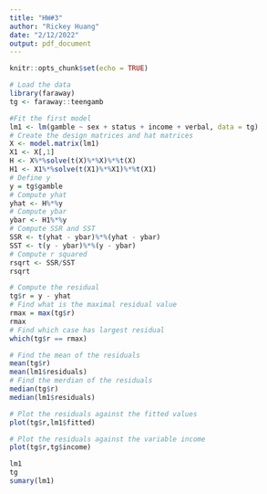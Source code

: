 ```yaml
---
title: "HW#3"
author: "Rickey Huang"
date: "2/12/2022"
output: pdf_document
---
```


```r
knitr::opts_chunk$set(echo = TRUE)
```

```r
# Load the data
library(faraway)
tg <- faraway::teengamb
```

\section{Part a}

```r
#Fit the first model
lm1 <- lm(gamble ~ sex + status + income + verbal, data = tg)
# Create the design matrices and hat matrices
X <- model.matrix(lm1)
X1 <- X[,1]
H <- X%*%solve(t(X)%*%X)%*%t(X)
H1 <- X1%*%solve(t(X1)%*%X1)%*%t(X1) 
# Define y
y = tg$gamble
# Compute yhat
yhat <- H%*%y 
# Compute ybar
ybar <- H1%*%y
# Compute SSR and SST 
SSR <- t(yhat - ybar)%*%(yhat - ybar)
SST <- t(y - ybar)%*%(y - ybar)
# Compute r squared
rsqrt <- SSR/SST
rsqrt
```

\section{Part b}

```r
# Compute the residual
tg$r = y - yhat
# Find what is the maximal residual value
rmax = max(tg$r)
rmax
# Find which case has largest residual
which(tg$r == rmax)
```

\section{Part c}

```r
# Find the mean of the residuals
mean(tg$r)
mean(lm1$residuals)
# Find the merdian of the residuals
median(tg$r)
median(lm1$residuals)
```

\section{Part d}

```r
# Plot the residuals against the fitted values
plot(tg$r,lm1$fitted)
```

\section{Part e}

```r
# Plot the residuals against the variable income
plot(tg$r,tg$income)
```

\section{Part d}

```r
lm1
tg
sumary(lm1)
```


